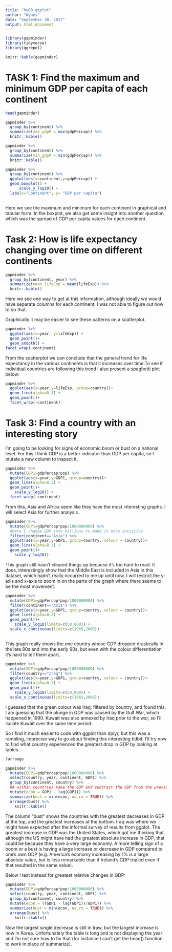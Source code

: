 ```yaml
---
title: "hw03_ggplot"
author: "Wynes"
date: "September 30, 2017"
output: html_document
---
```


```r
library(gapminder)
library(tidyverse)
library(ggrepel)

knitr::kable(gapminder)
```

# TASK 1: Find the maximum and minimum GDP per capita of each continent
```r
head(gapminder)

gapminder %>%
  group_by(continent) %>% 
  summarize(max_gdpP = max(gdpPercap)) %>% 
  knitr::kable()

gapminder %>%
  group_by(continent) %>% 
  summarize(min_gdpP = min(gdpPercap)) %>% 
  knitr::kable()

gapminder %>%
  group_by(continent) %>% 
  ggplot(aes(x=continent,y=gdpPercap)) + 
  geom_boxplot() +
      scale_y_log10() +
  labs(x="Continent", y= "GDP per capita")
  
```
Here we see the maximum and minimum for each continent in graphical and tabular form. In the boxplot, we also get some insight into another question, which was the spread of GDP per capita values for each continent.


# Task 2: How is life expectancy changing over time on different continents
```r
gapminder %>%
  group_by(continent, year) %>% 
  summarize(mean_lifeExp = mean(lifeExp)) %>% 
  knitr::kable()
```

Here we see one way to get at this information, although ideally we would have separate columns for each continent, I was not able to figure out how to do that.

Graphically it may be easier to see these patterns on a scatterplot.

```r
gapminder %>% 
  ggplot(aes(x=year, y=lifeExp)) +
  geom_point()+
  geom_smooth() +
facet_wrap(~continent)
```
From the scatterplot we can conclude that the general trend for life expectancy in the various continents is that it increases over time.To see if individual countries are following this trend I also present a spaghetti plot below:

```r
gapminder %>% 
  ggplot(aes(x=year,y=lifeExp, group=country))+
  geom_line(alpha=0.3) +
  geom_point()+
  facet_wrap(~continent)
```


# Task 3: Find a country with an interesting story
I'm going to be looking for signs of economic boom or bust on a national level. For this I think GDP is a better indicator than GDP per capita, so I mutate a new column to inspect it.
```r
gapminder %>% 
  mutate(GDP1=gdpPercap*pop) %>% 
  ggplot(aes(x=year,y=GDP1, group=country))+
  geom_line(alpha=0.3) +
  geom_point()+
    scale_y_log10() +
  facet_wrap(~continent)
```

From this, Asia and Africa seem like they have the most interesting graphs. I will select Asia for further analysis.

```r
gapminder %>% 
  mutate(GDP1=gdpPercap*pop/1000000000) %>% 
  #Here I change GDP into billions to make it more intuitive
  filter(continent=="Asia") %>%
  ggplot(aes(x=year,y=GDP1, group=country, colour = country))+
  geom_line(alpha=0.3) +
  geom_point()+
    scale_y_log10()
```
This graph still hasn't cleared things up because it's too hard to read. It does, interestingly show that the Middle East is included in Asia in this dataset, which hadn't really occurred to me up until now. I will restrict the y-axis and x-axis to zoom in on the parts of the graph where there seems to be the most movement.

```r
gapminder %>% 
  mutate(GDP1=gdpPercap*pop/1000000000) %>% 
  filter(continent=="Asia") %>%
  ggplot(aes(x=year,y=GDP1, group=country, colour = country))+
  geom_line(alpha=0.3) +
  geom_point()+
    scale_y_log10(limits=c(50,800)) +
  scale_x_continuous(limits=c(1965,2000))
 
```
This graph really shows the one country whose GDP dropped drastically in the late 80s and into the early 90s, but even with the colour differentiation it's hard to tell them apart.

```r
gapminder %>% 
  mutate(GDP1=gdpPercap*pop/1000000000) %>% 
  filter(country=="Iraq") %>%
  ggplot(aes(x=year,y=GDP1, group=country, colour = country))+
  geom_line(alpha=0.3) +
  geom_point()+
    scale_y_log10(limits=c(50,800)) +
  scale_x_continuous(limits=c(1965,2000))
```
I guessed that the green colour was Iraq, filtered by country, and found this. I am guessing that the plunge in GDP was caused by the Gulf War, which happened in 1990. Kuwait was also annexed by Iraq prior to the war, so I'll isolate Kuwait over the same time period:

So I find it much easier to code with ggplot than dplyr, but this was a rambling, imprecise way to go about finding this interesting tidbit. I'll try now to find what country experienced the greatest drop in GDP by looking at tables.

```r
?arrange
```


```r
gapminder %>%
  mutate(GDP1=gdpPercap*pop/1000000000) %>% 
  select(country, year, continent, GDP1) %>%
  group_by(continent, country) %>%
  ## within countries take the GDP and subtract the GDP from the previous year
  mutate(econ = GDP1 - lag(GDP1)) %>% 
  summarize(bust = min(econ, na.rm = TRUE)) %>% 
  arrange(bust) %>% 
    knitr::kable()
```
The column "bust" shows the countries with the greatest decreases in GDP at the top, and the greatest increases at the bottom. Iraq was where we might have expected after the informal survey of results from ggplot. The greatest increase in GDP was the United States, which got me thinking that although the US might have had the greatest absolute increase in GDP, that could be because they have a very large economy. A more telling sign of a boom or a bust is having a large increase or decrease in GDP compared to one's own GDP (e.g. America's economy increasing by 1% is a large absolute value, but is less remarkable than if Ireland's GDP tripled even if that resulted in the same value).

Below I test instead for greatest relative changes in GDP:

```r
gapminder %>%
  mutate(GDP1=gdpPercap*pop/1000000000) %>% 
  select(country, year, continent, GDP1) %>%
  group_by(continent, country) %>%
  mutate(econ = ((GDP1 - lag(GDP1))/GDP1)) %>% 
  summarize(bust = min(econ, na.rm = TRUE)) %>% 
  arrange(bust) %>% 
    knitr::kable()
```
Now the largest single decrease is still in Iraw, but the largest increase is now in Korea. Unfortunately the table is long and is not displaying the year and I'm not sure how to fix that (for instance I can't get the head() function to work in place of summarize).
